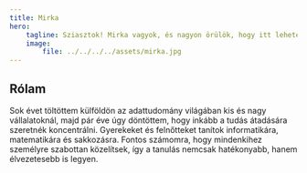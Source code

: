 ```yaml
---
title: Mirka
hero:
    tagline: Sziasztok! Mirka vagyok, és nagyon örülök, hogy itt lehetek veletek a Step Sensei mentor programjában. Az én feladatom, hogy segítsek nektek a tanulásban és fejlődésben.
    image:
        file: ../../../../assets/mirka.jpg
---
```


## Rólam
Sok évet töltöttem külföldön az adattudomány világában kis és nagy vállalatoknál, majd pár éve úgy döntöttem, hogy inkább a tudás átadására szeretnék koncentrálni. Gyerekeket és felnőtteket tanítok informatikára, matematikára és sakkozásra. Fontos számomra, hogy mindenkihez személyre szabottan közelítsek, így a tanulás nemcsak hatékonyabb, hanem élvezetesebb is legyen.